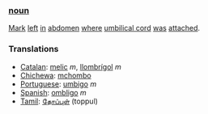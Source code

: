 ===[[noun]]===

[[Mark]] [[left]] [[in]] [[abdomen]] [[where]] [[umbilical cord]] [[was]] [[attached]].

===Translations===
*[[Catalan]]: [[melic]] ''m'', [[llombrígol]] ''m''
*[[Chichewa]]: [[mchombo]]
*[[Portuguese]]: [[umbigo]] ''m''
*[[Spanish]]: [[ombligo]] ''m''
*[[Tamil]]: [[தோப்புள்]] (toppul)